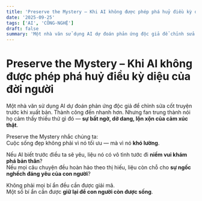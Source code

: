 ```yaml
---
title: 'Preserve the Mystery – Khi AI không được phép phá huỷ điều kỳ diệu của đời người'
date: '2025-09-25'
tags: ['AI', 'CÔNG-NGHỆ']
draft: false
summary: 'Một nhà văn sử dụng AI dự đoán phản ứng độc giả để chỉnh sửa cốt truyện trước khi xuất bản. Thành cô'
---
```


# Preserve the Mystery – Khi AI không được phép phá huỷ điều kỳ diệu của đời người

Một nhà văn sử dụng AI dự đoán phản ứng độc giả để chỉnh sửa cốt truyện trước khi xuất bản. Thành công đến nhanh hơn. Nhưng fan trung thành nói họ cảm thấy thiếu thứ gì đó — **sự bất ngờ, dở dang, lộn xộn của cảm xúc thật**.

Preserve the Mystery nhắc chúng ta:  
Cuộc sống đẹp không phải vì nó tối ưu — mà vì nó **khó lường**.  

Nếu AI biết trước điều ta sẽ yêu, liệu nó có vô tình tước đi **niềm vui khám phá bản thân**?  
Nếu mọi câu chuyện đều hoàn hảo theo thị hiếu, liệu còn chỗ cho **sự ngốc nghếch đáng yêu của con người**?

Không phải mọi bí ẩn đều cần được giải mã.  
Một số bí ẩn cần được **giữ lại để con người còn được sống**.